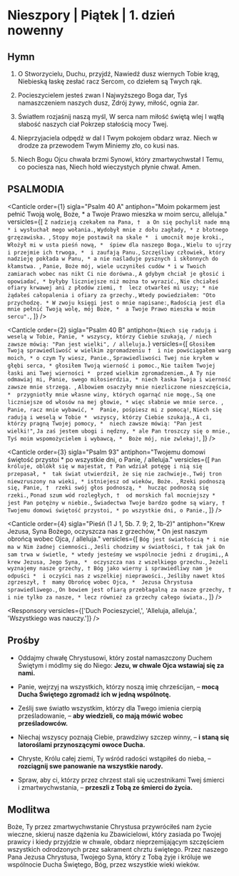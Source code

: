 # Nieszpory | Piątek | 1. dzień nowenny

<OpeningVersicle />

## Hymn

1. O Stworzycielu, Duchu, przyjdź,
Nawiedź dusz wiernych Tobie krąg,
Niebieską łaskę zesłać racz
Sercom, co dziełem są Twych rąk.

2. Pocieszycielem jesteś zwan
I Najwyższego Boga dar,
Tyś namaszczeniem naszych dusz,
Zdrój żywy, miłość, ognia żar.

3. Światłem rozjaśnij naszą myśl,
W serca nam miłość świętą wlej
I wątłą słabość naszych ciał
Pokrzep stałością mocy Twej.

4. Nieprzyjaciela odpędź w dal
I Twym pokojem obdarz wraz.
Niech w drodze za przewodem Twym
Miniemy zło, co kusi nas.

5. Niech Bogu Ojcu chwała brzmi
Synowi, który zmartwychwstał
I Temu, co pociesza nas,
Niech hołd wieczystych płynie chwał. Amen.

## PSALMODIA

<Canticle
  order={1}
  sigla="Psalm 40 A"
  antiphon="Moim pokarmem jest pełnić Twoją wolę, Boże, * a Twoje Prawo mieszka w moim sercu, alleluja."
  versicles={[
    `Z nadzieją czekałem na Pana, † 
a On się pochylił nade mną *
i wysłuchał mego wołania.`,
    `Wydobył mnie z dołu zagłady, *
z błotnego grzęzawiska. `,
    `Stopy moje postawił na skale * 
i umocnił moje kroki.`,
    `Włożył mi w usta pieśń nową, * 
śpiew dla naszego Boga.`,
    `Wielu to ujrzy i przejmie ich trwoga, * 
i zaufają Panu.`,
    `Szczęśliwy człowiek, który nadzieję pokłada w Panu, *
a nie naśladuje pysznych i skłonnych do kłamstwa. `,
    `Panie, Boże mój, wiele uczyniłeś cudów *
i w Twoich zamiarach wobec nas nikt Ci nie dorówna.`,
    `A gdybym chciał je głosić i opowiadać, *
byłyby liczniejsze niż można to wyrazić.`,
    `Nie chciałeś ofiary krwawej ani z płodów ziemi, † 
lecz otwarłeś mi uszy; *
nie żądałeś całopalenia i ofiary za grzechy.`,
    `Wtedy powiedziałem: "Oto przychodzę. *
W zwoju księgi jest o mnie napisane:`,
    `Radością jest dla mnie pełnić Twoją wolę, mój Boże, * 
a Twoje Prawo mieszka w moim sercu".`,
  ]}
/>

<Canticle
  order={2}
  sigla="Psalm 40 B"
  antiphon={`Niech się radują i weselą w Tobie, Panie, * wszyscy, którzy Ciebie szukają, / niech zawsze mówią: "Pan jest wielki", / alleluja.`}
  versicles={[
    `Głosiłem Twoją sprawiedliwość w wielkim zgromadzeniu † 
i nie powściągałem warg moich, *
o czym Ty wiesz, Panie.`,
    `Sprawiedliwości Twej nie kryłem w głębi serca, *
głosiłem Twoją wierność i pomoc.`,
    `Nie taiłem Twojej łaski ani Twej wierności * 
przed wielkim zgromadzeniem.`,
    `A Ty nie odmawiaj mi, Panie, swego miłosierdzia, *
niech łaska Twoja i wierność zawsze mnie strzegą. `,
    `Albowiem osaczyły mnie niezliczone nieszczęścia, * 
przygniotły mnie własne winy, których ogarnąć nie mogę.`,
    `Są one liczniejsze od włosów na mej głowie, *
więc słabnie we mnie serce. `,
    `Panie, racz mnie wybawić, * 
Panie, pośpiesz mi z pomocą!`,
    `Niech się radują i weselą w Tobie * 
wszyscy, którzy Ciebie szukają.`,
    `A ci, którzy pragną Twojej pomocy, * 
niech zawsze mówią: "Pan jest wielki!"`,
    `Ja zaś jestem ubogi i nędzny, *
ale Pan troszczy się o mnie.`,
    `Tyś moim wspomożycielem i wybawcą, * 
Boże mój, nie zwlekaj!`,
  ]}
/>

<Canticle
  order={3}
  sigla="Psalm 93"
  antiphon="Twojemu domowi świętość przystoi * po wszystkie dni, o Panie, / alleluja."
  versicles={[
    `Pan króluje, oblókł się w majestat, †
Pan wdział potęgę i nią się przepasał, * 
tak świat utwierdził, że się nie zachwieje.`,
    `Twój tron niewzruszony na wieki, *
istniejesz od wieków, Boże. `,
    `Rzeki podnoszą się, Panie, † 
rzeki swój głos podnoszą, * 
hucząc podnoszą się rzeki.`,
    `Ponad szum wód rozległych, † 
od morskich fal mocniejszy * 
jest Pan potężny w niebie.`,
    `Świadectwa Twoje bardzo godne są wiary, † 
Twojemu domowi świętość przystoi, *
po wszystkie dni, o Panie.`,
  ]}
/>

<Canticle
  order={4}
  sigla="Pieśń (1 J 1, 5b. 7. 9; 2, 1b-2)"
  antiphon="Krew Jezusa, Syna Bożego, oczyszcza nas z grzechów, * On jest naszym obrońcą wobec Ojca, / alleluja."
  versicles={[
    `Bóg jest światłością *
i nie ma w Nim żadnej ciemności.`,
    `Jeśli chodzimy w światłości, †
tak jak On sam trwa w świetle, *
wtedy jesteśmy we wspólnocie jedni z drugimi,`,
    `A krew Jezusa, Jego Syna, * 
oczyszcza nas z wszelkiego grzechu.`,
    `Jeżeli wyznajemy nasze grzechy, †
Bóg jako wierny i sprawiedliwy nam je odpuści * 
i oczyści nas z wszelkiej nieprawości.`,
    `Jeśliby nawet ktoś zgrzeszył, † 
mamy Obrońcę wobec Ojca, * 
Jezusa Chrystusa sprawiedliwego.`,
    `On bowiem jest ofiarą przebłagalną za nasze grzechy, † 
i nie tylko za nasze, *
lecz również za grzechy całego świata.`,
  ]}
/>

<Passage
  sigla="Hbr 5, 8-10"
  passage="Chrystus, chociaż był Synem, nauczył się posłuszeństwa przez to, co wycierpiał. A gdy wszystko wykonał, stał się sprawcą zbawienia wiecznego dla wszystkich, którzy Go słuchają, nazwany przez Boga Kapłanem na wzór Melchizedeka."
/>

<Responsory versicles={['Duch Pocieszyciel,', 'Alleluja, alleluja.', 'Wszystkiego was nauczy.']} />

<Magnificat antiphon="Ojciec wasz niebieski * udzieli Ducha Świętego / tym, którzy Go proszą. / Alleluja." />

## Prośby

- Oddajmy chwałę Chrystusowi, który został namaszczony Duchem Świętym i módlmy się do Niego: **Jezu, w chwale Ojca wstawiaj się za nami.**

- Panie, wejrzyj na wszystkich, którzy noszą imię chrześcijan, – **mocą Ducha Świętego zgromadź ich w jedną wspólnotę.**

- Ześlij swe światło wszystkim, którzy dla Twego imienia cierpią prześladowanie, – **aby wiedzieli, co mają mówić wobec prześladowców.**

- Niechaj wszyscy poznają Ciebie, prawdziwy szczep winny, – **i staną się latoroślami przynoszącymi owoce Ducha.**

- Chryste, Królu całej ziemi, Ty wśród radości wstąpiłeś do nieba, – **rozciągnij swe panowanie na wszystkie narody.**

- Spraw, aby ci, którzy przez chrzest stali się uczestnikami Twej śmierci i zmartwychwstania, – **przeszli z Tobą ze śmierci do życia.**

<CustomIntercessions />

<KyrieEleison />

<LordsPrayer />

## Modlitwa

Boże, Ty przez zmartwychwstanie Chrystusa przywróciłeś nam życie wieczne, skieruj nasze dążenia ku Zbawicielowi, który zasiada po Twojej prawicy i kiedy przyjdzie w chwale, obdarz nieprzemijającym szczęściem wszystkich odrodzonych przez sakrament chrztu świętego. Przez naszego Pana Jezusa Chrystusa, Twojego Syna, który z Tobą żyje i króluje we wspólnocie Ducha Świętego, Bóg, przez wszystkie wieki wieków.

<Amen />

<BlessingAndConcludingVersicle />

<ReginaCaeli />
